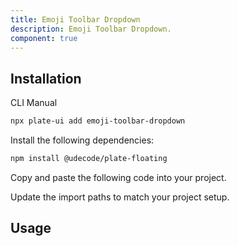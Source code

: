 ```yaml
---
title: Emoji Toolbar Dropdown
description: Emoji Toolbar Dropdown.
component: true
---
```


<ComponentPreview name="playground-demo" id="emoji" />

## Installation

<Tabs defaultValue="cli">

<TabsList>
<TabsTrigger value="cli">CLI</TabsTrigger>
<TabsTrigger value="manual">Manual</TabsTrigger>
</TabsList>
<TabsContent value="cli">

```bash
npx plate-ui add emoji-toolbar-dropdown
```

</TabsContent>

<TabsContent value="manual">

<Steps>

<Step>

Install the following dependencies:

```bash
npm install @udecode/plate-floating
```

</Step>

<Step>

Copy and paste the following code into your project.

</Step>

<ComponentSource name="emoji-toolbar-dropdown" />

<Step>

Update the import paths to match your project setup.

</Step>

</Steps>

</TabsContent>

</Tabs>

## Usage

<ComponentSource name="emoji-dropdown-menu" />
